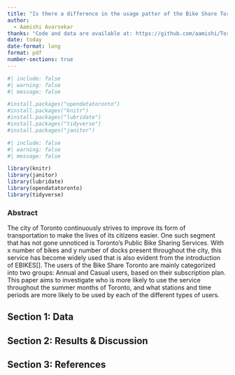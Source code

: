 ```yaml
---
title: "Is there a difference in the usage patter of the Bike Share Toronto's Annual and Casual users? An analysis of how this service is used by Torontonians in the summer months"
author: 
  - Aamishi Avarsekar
thanks: "Code and data are available at: https://github.com/aamishi/TorontoCityBikesAnalysis"
date: today
date-format: long
format: pdf
number-sections: true
---
```


```r
#| include: false
#| warning: false
#| message: false

#install.packages("opendatatoronto")
#install.packages("knitr")
#install.packages("lubridate")
#install.packages("tidyverse")
#install.packages("janitor")
```


```r
#| include: false
#| warning: false
#| message: false

library(knitr)
library(janitor)
library(lubridate)
library(opendatatoronto)
library(tidyverse)
```

### Abstract

The city of Toronto continuously strives to improve its form of transportation to make the lives of its citizens easier. One such segment that has not gone unnoticed is Toronto’s Public Bike Sharing Services. With x number of bikes and y number of docks present throughout the city, this service has become widely used that is also evident from the introduction of EBIKES[]. The users of the Bike Share Toronto are mainly categorized into two groups: Annual and Casual users, based on their subscription plan. This paper aims to investigate who is more likely to use the service throughout the summer months of Toronto, and what stations and time periods are more likely to be used by each of the different types of users. 


## Section 1: Data

## Section 2: Results & Discussion

## Section 3: References























